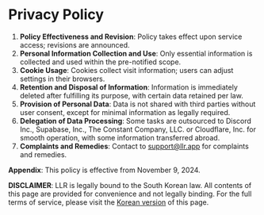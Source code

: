 # Privacy Policy

1.	**Policy Effectiveness and Revision**: Policy takes effect upon service access; revisions are announced.
2.	**Personal Information Collection and Use**: Only essential information is collected and used within the pre-notified scope.
3.	**Cookie Usage**: Cookies collect visit information; users can adjust settings in their browsers.
4.	**Retention and Disposal of Information**: Information is immediately deleted after fulfilling its purpose, with certain data retained per law.
5.	**Provision of Personal Data**: Data is not shared with third parties without user consent, except for minimal information as legally required.
6.	**Delegation of Data Processing**: Some tasks are outsourced to Discord Inc., Supabase, Inc., The Constant Company, LLC. or Cloudflare, Inc. for smooth operation, with some information transferred abroad.
7.	**Complaints and Remedies**: Contact to [support@llr.app](mailto:support@llr.app) for complaints and remedies.

**Appendix**: This policy is effective from November 9, 2024.

**DISCLAIMER**: LLR is legally bound to the South Korean law. All contents of this page are provided for convenience and not legally binding. For the full terms of service, please visit the [Korean version](/ko/docs/privacy) of this page.
